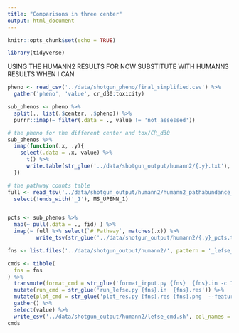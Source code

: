 ```yaml
---
title: "Comparisons in three center"
output: html_document
---
```


```r
knitr::opts_chunk$set(echo = TRUE)
```

```r
library(tidyverse)
```

USING THE HUMANN2 RESULTS FOR NOW
SUBSTITUTE WITH HUMANN3 RESULTS WHEN I CAN

```r
pheno <- read_csv('../data/shotgun_pheno/final_simplified.csv') %>% 
  gather('pheno', 'value', cr_d30:toxicity) 

sub_phenos <- pheno %>% 
  split(., list(.$center, .$pheno)) %>% 
  purrr::imap(~ filter(.data = ., value != 'not_assessed'))
```

```r
# the pheno for the different center and tox/CR_d30
sub_phenos %>% 
  imap(function(.x, .y){
    select(.data = .x, value) %>% 
      t() %>% 
      write.table(str_glue('../data/shotgun_output/humann2/{.y}.txt'), sep = '\t', quote = F, row.names = T, col.names = F)
  })
```

```r
# the pathway counts table
full <- read_tsv('../data/shotgun_output/humann2/humann2_pathabundance_CART.tsv') %>% 
  select(!ends_with('_1'), MS_UPENN_1)


pcts <- sub_phenos %>% 
  map(~ pull(.data = ., fid) ) %>% 
  imap(~ full %>% select(`# Pathway`, matches(.x)) %>% 
         write_tsv(str_glue('../data/shotgun_output/humann2/{.y}_pcts.tsv'))) 
```

```r
fns <- list.files('../data/shotgun_output/humann2/', pattern = '_lefse_ready.tsv')

cmds <- tibble(
  fns = fns
) %>% 
  transmute(format_cmd = str_glue('format_input.py {fns}  {fns}.in -c 1 -u 2 -o 1000000')) %>% 
  mutate(run_cmd = str_glue('run_lefse.py {fns}.in  {fns}.res')) %>% 
  mutate(plot_cmd = str_glue('plot_res.py {fns}.res {fns}.png  --feature_font_size 4 --width 10 --dpi 300')) %>% 
  gather() %>% 
  select(value) %>% 
  write_csv('../data/shotgun_output/humann2/lefse_cmd.sh', col_names = F)
cmds

```



